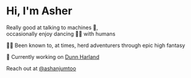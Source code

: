 # Hi, I'm Asher

Really good at talking to machines 🤖, <br/>
occasionally enjoy dancing 💃🕺 with humans

🎲🐉 Been known to, at times, herd adventurers through epic high fantasy

💾 Currently working on [Dunn Harland](https://dunnharland.com)

Reach out at [@ashanjumtoo](https://www.instagram.com/ashanjumtoo)
